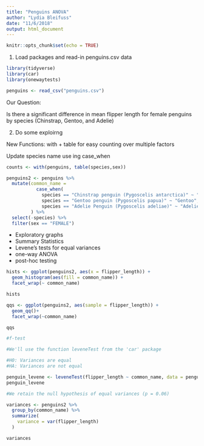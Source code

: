 ```yaml
---
title: "Penguins ANOVA"
author: "Lydia Bleifuss"
date: "11/6/2018"
output: html_document
---
```


```r
knitr::opts_chunk$set(echo = TRUE)
```

1. Load packages and read-in penguins.csv data 

```r
library(tidyverse)
library(car)
library(onewaytests)

penguins <- read_csv("penguins.csv")
```

Our Question:

Is there a significant difference in mean flipper length for female penguins by species (Chinstrap, Gentoo, and Adelie) 

2. Do some exploirng

New Functions: with + table for easy counting over multiple factors

Update species name use ing case_when

```r
counts <- with(penguins, table(species,sex))

penguins2 <- penguins %>% 
  mutate(common_name = 
           case_when(
             species == "Chinstrap penguin (Pygoscelis antarctica)" ~ "Chinstrap",
             species == "Gentoo penguin (Pygoscelis papua)" ~ "Gentoo",
             species == "Adelie Penguin (Pygoscelis adeliae)" ~ "Adelie")
         ) %>% 
  select(-species) %>% 
  filter(sex == "FEMALE")

```

- Exploratory graphs
- Summary Statistics
- Levene's tests for equal variances
- one-way ANOVA
- post-hoc testing 

```r

hists <- ggplot(penguins2, aes(x = flipper_length)) +
  geom_histogram(aes(fill = common_name)) +
  facet_wrap(~ common_name)

hists

qqs <- ggplot(penguins2, aes(sample = flipper_length)) +
  geom_qq()+
  facet_wrap(~common_name)

qqs

#f-test

#We'll use the function leveneTest from the 'car' package 

#H0: Variances are equal
#HA: Variances are not equal 

penguin_levene <- leveneTest(flipper_length ~ common_name, data = penguins2)
penguin_levene

#We retain the null hypothesis of equal variances (p = 0.06)

variances <- penguins2 %>% 
  group_by(common_name) %>% 
  summarize(
    variance = var(flipper_length)
  )

variances

```

